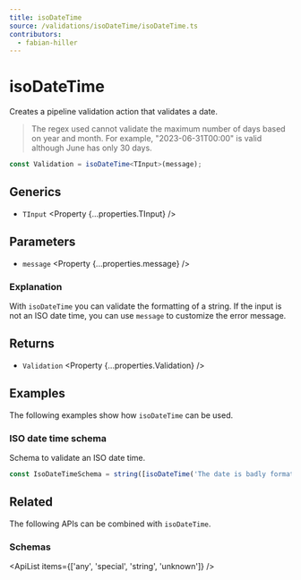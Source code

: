 ```yaml
---
title: isoDateTime
source: /validations/isoDateTime/isoDateTime.ts
contributors:
  - fabian-hiller
---
```



# isoDateTime

Creates a pipeline validation action that validates a date.

> The regex used cannot validate the maximum number of days based on year and month. For example, "2023-06-31T00:00" is valid although June has only 30 days.

```ts
const Validation = isoDateTime<TInput>(message);
```

## Generics

- `TInput` <Property {...properties.TInput} />

## Parameters

- `message` <Property {...properties.message} />

### Explanation

With `isoDateTime` you can validate the formatting of a string. If the input is not an ISO date time, you can use `message` to customize the error message.

## Returns

- `Validation` <Property {...properties.Validation} />

## Examples

The following examples show how `isoDateTime` can be used.

### ISO date time schema

Schema to validate an ISO date time.

```ts
const IsoDateTimeSchema = string([isoDateTime('The date is badly formatted.')]);
```

## Related

The following APIs can be combined with `isoDateTime`.

### Schemas

<ApiList items={['any', 'special', 'string', 'unknown']} />
